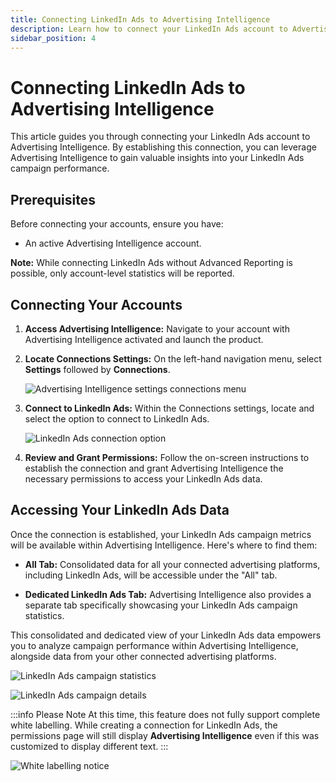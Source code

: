 ```yaml
---
title: Connecting LinkedIn Ads to Advertising Intelligence
description: Learn how to connect your LinkedIn Ads account to Advertising Intelligence to track campaign performance.
sidebar_position: 4
---
```


# Connecting LinkedIn Ads to Advertising Intelligence

This article guides you through connecting your LinkedIn Ads account to Advertising Intelligence. By establishing this connection, you can leverage Advertising Intelligence to gain valuable insights into your LinkedIn Ads campaign performance.

## Prerequisites

Before connecting your accounts, ensure you have:

- An active Advertising Intelligence account.

**Note:** While connecting LinkedIn Ads without Advanced Reporting is possible, only account-level statistics will be reported.

## Connecting Your Accounts

1. **Access Advertising Intelligence:** Navigate to your account with Advertising Intelligence activated and launch the product. 

2. **Locate Connections Settings:** On the left-hand navigation menu, select **Settings** followed by **Connections**.

   ![Advertising Intelligence settings connections menu](./img/settings-connections.jpg)

3. **Connect to LinkedIn Ads:** Within the Connections settings, locate and select the option to connect to LinkedIn Ads.

   ![LinkedIn Ads connection option](./img/linkedin-ads-option.jpg)

4. **Review and Grant Permissions:** Follow the on-screen instructions to establish the connection and grant Advertising Intelligence the necessary permissions to access your LinkedIn Ads data.

## Accessing Your LinkedIn Ads Data

Once the connection is established, your LinkedIn Ads campaign metrics will be available within Advertising Intelligence. Here's where to find them:

- **All Tab:** Consolidated data for all your connected advertising platforms, including LinkedIn Ads, will be accessible under the "All" tab.

- **Dedicated LinkedIn Ads Tab:** Advertising Intelligence also provides a separate tab specifically showcasing your LinkedIn Ads campaign statistics.

This consolidated and dedicated view of your LinkedIn Ads data empowers you to analyze campaign performance within Advertising Intelligence, alongside data from your other connected advertising platforms.

![LinkedIn Ads campaign statistics](./img/campaign-statistics.jpg)

![LinkedIn Ads campaign details](./img/campaign-details.jpg)

:::info Please Note
At this time, this feature does not fully support complete white labelling. While creating a connection for LinkedIn Ads, the permissions page will still display **Advertising Intelligence** even if this was customized to display different text.
:::

![White labelling notice](./img/white-label-notice.jpg)